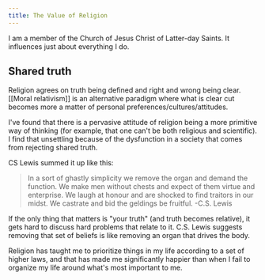 ```yaml
---
title: The Value of Religion
---
```


I am a member of the Church of Jesus Christ of Latter-day Saints. It influences just about everything I do.

## Shared truth

Religion agrees on truth being defined and right and wrong being clear. [[Moral relativism]] is an alternative paradigm where what is clear cut becomes more a matter of personal preferences/cultures/attitudes.

I've found that there is a pervasive attitude of religion being a more primitive way of thinking (for example, that one can't be both religious and scientific). I find that unsettling because of the dysfunction in a society that comes from rejecting shared truth.

CS Lewis summed it up like this:

> In a sort of ghastly simplicity we remove the organ and demand the function. We make men without chests and expect of them virtue and enterprise. We laugh at honour and are shocked to find traitors in our midst. We castrate and bid the geldings be fruitful. -C.S. Lewis

If the only thing that matters is "your truth" (and truth becomes relative), it gets hard to discuss hard problems that relate to it. C.S. Lewis suggests removing that set of beliefs is like removing an organ that drives the body.

Religion has taught me to prioritize things in my life according to a set of higher laws, and that has made me significantly happier than when I fail to organize my life around what's most important to me.
